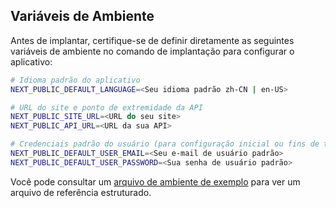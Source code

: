 ## Variáveis de Ambiente

Antes de implantar, certifique-se de definir diretamente as seguintes variáveis de ambiente no comando de implantação para configurar o aplicativo:

```bash
# Idioma padrão do aplicativo
NEXT_PUBLIC_DEFAULT_LANGUAGE=<Seu idioma padrão zh-CN | en-US>

# URL do site e ponto de extremidade da API
NEXT_PUBLIC_SITE_URL=<URL do seu site>
NEXT_PUBLIC_API_URL=<URL da sua API>

# Credenciais padrão do usuário (para configuração inicial ou fins de teste)
NEXT_PUBLIC_DEFAULT_USER_EMAIL=<Seu e-mail de usuário padrão>
NEXT_PUBLIC_DEFAULT_USER_PASSWORD=<Sua senha de usuário padrão>
```

Você pode consultar um [arquivo de ambiente de exemplo](https://github.com/perfect-panel/ppanel-web/blob/main/apps/admin/.env.template) para ver um arquivo de referência estruturado.


<Giscus />
